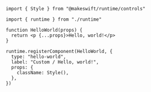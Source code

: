 ```tsx makeswift/components.tsx
import { Style } from "@makeswift/runtime/controls"

import { runtime } from "./runtime"

function HelloWorld(props) {
  return <p {...props}>Hello, world!</p>
}

runtime.registerComponent(HelloWorld, {
  type: "hello-world",
  label: "Custom / Hello, world!",
  props: {
    className: Style(),
  },
})
```
